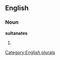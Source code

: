 
==English==

===Noun===
'''sultanates'''

# {{plural of|[[sultanate]]}}

[[Category:English plurals]]